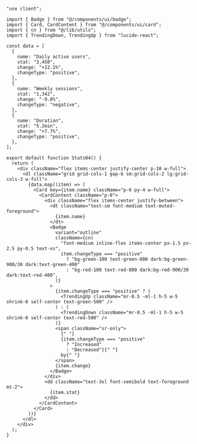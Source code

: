 ```tsx
"use client";

import { Badge } from "@/components/ui/badge";
import { Card, CardContent } from "@/components/ui/card";
import { cn } from "@/lib/utils";
import { TrendingDown, TrendingUp } from "lucide-react";

const data = [
  {
    name: "Daily active users",
    stat: "3,450",
    change: "+12.1%",
    changeType: "positive",
  },
  {
    name: "Weekly sessions",
    stat: "1,342",
    change: "-9.8%",
    changeType: "negative",
  },
  {
    name: "Duration",
    stat: "5.2min",
    change: "+7.7%",
    changeType: "positive",
  },
];

export default function Stats04() {
  return (
    <div className="flex items-center justify-center p-10 w-full">
      <dl className="grid grid-cols-1 gap-6 sm:grid-cols-2 lg:grid-cols-3 w-full">
        {data.map((item) => (
          <Card key={item.name} className="p-6 py-4 w-full">
            <CardContent className="p-0">
              <div className="flex items-center justify-between">
                <dt className="text-sm font-medium text-muted-foreground">
                  {item.name}
                </dt>
                <Badge
                  variant="outline"
                  className={cn(
                    "font-medium inline-flex items-center px-1.5 ps-2.5 py-0.5 text-xs",
                    item.changeType === "positive"
                      ? "bg-green-100 text-green-800 dark:bg-green-900/30 dark:text-green-400"
                      : "bg-red-100 text-red-800 dark:bg-red-900/30 dark:text-red-400",
                  )}
                >
                  {item.changeType === "positive" ? (
                    <TrendingUp className="mr-0.5 -ml-1 h-5 w-5 shrink-0 self-center text-green-500" />
                  ) : (
                    <TrendingDown className="mr-0.5 -ml-1 h-5 w-5 shrink-0 self-center text-red-500" />
                  )}
                  <span className="sr-only">
                    {" "}
                    {item.changeType === "positive"
                      ? "Increased"
                      : "Decreased"}{" "}
                    by{" "}
                  </span>
                  {item.change}
                </Badge>
              </div>
              <dd className="text-3xl font-semibold text-foreground mt-2">
                {item.stat}
              </dd>
            </CardContent>
          </Card>
        ))}
      </dl>
    </div>
  );
}
```
